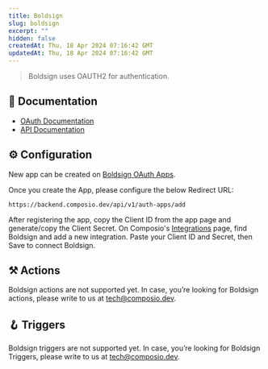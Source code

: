 ```yaml
---
title: Boldsign
slug: boldsign
excerpt: ""
hidden: false
createdAt: Thu, 18 Apr 2024 07:16:42 GMT
updatedAt: Thu, 18 Apr 2024 07:16:42 GMT
--- 
```

> Boldsign uses OAUTH2 for authentication.
## 📔 Documentation

- [OAuth Documentation](https://developers.boldsign.com/authentication/OAuth-2.0/?region=us)
- [API Documentation](https://developers.boldsign.com/api-overview/getting-started/?region=us)

## ⚙️ Configuration

<Tip>New app can be created on [Boldsign OAuth Apps](https://app.boldsign.com/api-management/oauth-apps/).</Tip>

Once you create the App, please configure the below Redirect URL:


```
https://backend.composio.dev/api/v1/auth-apps/add
```

After registering the app, copy the Client ID from the app page and generate/copy the Client Secret. On Composio's [Integrations](https://app.composio.dev/apps) page, find Boldsign and add a new integration. Paste your Client ID and Secret, then Save to connect Boldsign.


## ⚒️ Actions

Boldsign actions are not supported yet. In case, you’re looking for Boldsign actions, please write to us at tech@composio.dev.

## 🪝 Triggers

Boldsign triggers are not supported yet. In case, you’re looking for Boldsign Triggers, please write to us at tech@composio.dev.
